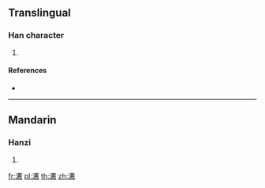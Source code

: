 ==Translingual==

===Han character===
{{Han char|rn=85|rad=水|as=17|sn=20|four=35127|canj=ETIF}}

# {{defn|Han|sort=水17}}

====References====
* {{Han ref|kx=0661.010|dkj=18694|hdz=31786.120|uh=7033|ud=28723|bh=F468|bd=62568}}

----

==Mandarin==

===Hanzi===
{{cmn-hanzi|pin=[[jiàn]] ([[jian4]])|wg=chien<sup>4</sup>}}

# {{defn|lang=cmn|sort=水17}}

[[fr:瀳]]
[[pl:瀳]]
[[th:瀳]]
[[zh:瀳]]
